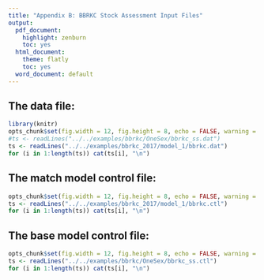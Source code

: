```yaml
---
title: "Appendix B: BBRKC Stock Assessment Input Files"
output:
  pdf_document:
    highlight: zenburn
    toc: yes
  html_document:
    theme: flatly
    toc: yes
  word_document: default
---
```


\newpage\clearpage

## The data file:
\tiny
```r
library(knitr)
opts_chunk$set(fig.width = 12, fig.height = 8, echo = FALSE, warning = FALSE, message = FALSE)
#ts <- readLines("../../examples/bbrkc/OneSex/bbrkc_ss.dat")
ts <- readLines("../../examples/bbrkc_2017/model_1/bbrkc.dat")
for (i in 1:length(ts)) cat(ts[i], "\n")
```

## The match model control file:

\tiny
```r
opts_chunk$set(fig.width = 12, fig.height = 8, echo = FALSE, warning = FALSE, message = FALSE)
ts <- readLines("../../examples/bbrkc_2017/model_1/bbrkc.ctl")
for (i in 1:length(ts)) cat(ts[i], "\n")
```

\newpage\clearpage

## The base model control file:

```r
opts_chunk$set(fig.width = 12, fig.height = 8, echo = FALSE, warning = FALSE, message = FALSE)
ts <- readLines("../../examples/bbrkc/OneSex/bbrkc_ss.ctl")
for (i in 1:length(ts)) cat(ts[i], "\n")
```
